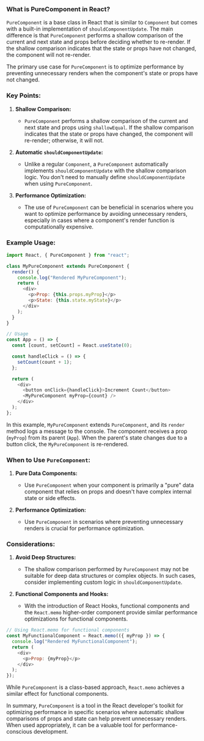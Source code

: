 ### What is PureComponent in React?

`PureComponent` is a base class in React that is similar to `Component` but comes with a built-in implementation of `shouldComponentUpdate`. The main difference is that `PureComponent` performs a shallow comparison of the current and next state and props before deciding whether to re-render. If the shallow comparison indicates that the state or props have not changed, the component will not re-render.

The primary use case for `PureComponent` is to optimize performance by preventing unnecessary renders when the component's state or props have not changed.

### Key Points:

1. **Shallow Comparison:**

   - `PureComponent` performs a shallow comparison of the current and next state and props using `shallowEqual`. If the shallow comparison indicates that the state or props have changed, the component will re-render; otherwise, it will not.

2. **Automatic `shouldComponentUpdate`:**

   - Unlike a regular `Component`, a `PureComponent` automatically implements `shouldComponentUpdate` with the shallow comparison logic. You don't need to manually define `shouldComponentUpdate` when using `PureComponent`.

3. **Performance Optimization:**
   - The use of `PureComponent` can be beneficial in scenarios where you want to optimize performance by avoiding unnecessary renders, especially in cases where a component's render function is computationally expensive.

### Example Usage:

```javascript
import React, { PureComponent } from "react";

class MyPureComponent extends PureComponent {
  render() {
    console.log("Rendered MyPureComponent");
    return (
      <div>
        <p>Prop: {this.props.myProp}</p>
        <p>State: {this.state.myState}</p>
      </div>
    );
  }
}

// Usage
const App = () => {
  const [count, setCount] = React.useState(0);

  const handleClick = () => {
    setCount(count + 1);
  };

  return (
    <div>
      <button onClick={handleClick}>Increment Count</button>
      <MyPureComponent myProp={count} />
    </div>
  );
};
```

In this example, `MyPureComponent` extends `PureComponent`, and its `render` method logs a message to the console. The component receives a prop (`myProp`) from its parent (`App`). When the parent's state changes due to a button click, the `MyPureComponent` is re-rendered.

### When to Use `PureComponent`:

1. **Pure Data Components:**

   - Use `PureComponent` when your component is primarily a "pure" data component that relies on props and doesn't have complex internal state or side effects.

2. **Performance Optimization:**
   - Use `PureComponent` in scenarios where preventing unnecessary renders is crucial for performance optimization.

### Considerations:

1. **Avoid Deep Structures:**

   - The shallow comparison performed by `PureComponent` may not be suitable for deep data structures or complex objects. In such cases, consider implementing custom logic in `shouldComponentUpdate`.

2. **Functional Components and Hooks:**
   - With the introduction of React Hooks, functional components and the `React.memo` higher-order component provide similar performance optimizations for functional components.

```javascript
// Using React.memo for functional components
const MyFunctionalComponent = React.memo(({ myProp }) => {
  console.log("Rendered MyFunctionalComponent");
  return (
    <div>
      <p>Prop: {myProp}</p>
    </div>
  );
});
```

While `PureComponent` is a class-based approach, `React.memo` achieves a similar effect for functional components.

In summary, `PureComponent` is a tool in the React developer's toolkit for optimizing performance in specific scenarios where automatic shallow comparisons of props and state can help prevent unnecessary renders. When used appropriately, it can be a valuable tool for performance-conscious development.
